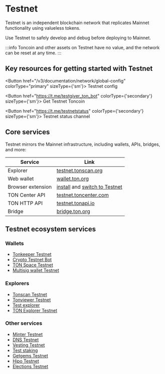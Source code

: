 
# Testnet

Testnet is an independent blockchain network that replicates Mainnet functionality using valueless tokens.

Use Testnet to safely develop and debug before deploying to Mainnet.

:::info
Toncoin and other assets on Testnet have no value, and the network can be reset at any time.
:::

## Key resources for getting started with Testnet

<Button href="/v3/documentation/network/global-config" colorType="primary" sizeType={'sm'}>
  Testnet config
</Button>

<Button href="https://t.me/testgiver_ton_bot" colorType={'secondary'} sizeType={'sm'}>
  Get Testnet Toncoin
</Button>

<Button href="https://t.me/testnetstatus" colorType={'secondary'} sizeType={'sm'}>
  Testnet status channel
</Button>


## Core services

Testnet mirrors the Mainnet infrastructure, including wallets, APIs, bridges, and more:


| Service               | Link |
|-----------------------|------|
| Explorer            | [testnet.tonscan.org](https://testnet.tonscan.org) |
| Web wallet          | [wallet.ton.org](https://wallet.ton.org/?testnet=true) |
| Browser extension   | [install](https://chrome.google.com/webstore/detail/ton-wallet/nphplpgoakhhjchkkhmiggakijnkhfnd) and [switch to Testnet](https://github.com/toncenter/ton-wallet?tab=readme-ov-file#switch-between-mainnet-and-testnet) |
| TON Center API      | [testnet.toncenter.com](https://testnet.toncenter.com) |
| TON HTTP API        | [testnet.tonapi.io](https://testnet.tonapi.io/) |
| Bridge              | [bridge.ton.org](https://bridge.ton.org/?testnet=true) |

## Testnet ecosystem services

### Wallets

- [Tonkeeper Testnet](https://tonkeeper.helpscoutdocs.com/article/100-how-switch-to-the-testnet)
- [Crypto Testnet Bot](https://t.me/CryptoTestnetBot)
- [TON Space Testnet](https://t.me/wallet/start?startapp=tonspace_settings)
- [Multisig wallet Testnet](https://multisig.ton.org/?testnet=true)

### Explorers

- [Tonscan Testnet](https://testnet.tonscan.org)
- [Tonviewer Testnet](https://testnet.tonviewer.com)
- [Test explorer](https://test-explorer.toncoin.org)
- [TON Explorer Testnet](https://tonsandbox.com/explorer)

### Other services

- [Minter Testnet](https://minter.ton.org/?testnet=true)
- [DNS Testnet](https://dns.ton.org/?testnet=true)
- [Vesting Testnet](https://vesting.ton.org/?testnet=true)
- [Test staking](https://teststaking.xyz)
- [Getgems Testnet](https://testnet.getgems.io)
- [Hipo Testnet](https://app.hipo.finance/#/network=testnet/)
- [Elections Testnet](https://testnet-elections.toncenter.com/getValidationCycles?limit=2&return_participants=true)


<Feedback />
